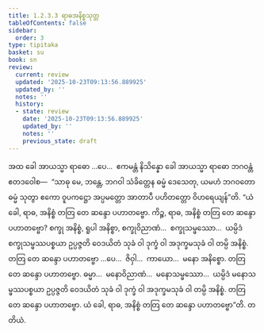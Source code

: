 ```yaml
---
title: 1.2.3.3 ရာဓအနိစ္စသုတ္တ
tableOfContents: false
sidebar:
  order: 3
type: tipitaka
basket: su
book: sn
review:
  current: review
  updated: '2025-10-23T09:13:56.889925'
  updated_by: ''
  notes: ''
  history:
  - state: review
    date: '2025-10-23T09:13:56.889925'
    updated_by: ''
    notes: ''
    previous_state: draft
---
```



<ReviewStatus review={frontmatter.review} showDetails={true} />

<HypothesisAnnotation frontmatter={frontmatter} />

<DynamicBreadcrumb />

<Division number="76" book="sn" e="ch" v="18" p="291">

<Paragraph number="321" book="sn">
အထ ခေါ အာယသ္မာ ရာဓော …ပေ…  ဧကမန္တံ နိသိန္နော ခေါ အာယသ္မာ ရာဓော ဘဂဝန္တံ ဧတဒဝေါစ—  “သာဓု မေ, ဘန္တေ, ဘဂဝါ သံခိတ္တေန ဓမ္မံ ဒေသေတု, ယမဟံ ဘဂဝတော ဓမ္မံ သုတွာ ဧကော ဝူပကဋ္ဌော အပ္ပမတ္တော အာတာပီ ပဟိတတ္တော ဝိဟရေယျန်”တိ. “ယံ ခေါ, ရာဓ, အနိစ္စံ တတြ တေ ဆန္ဒော ပဟာတဗ္ဗော. ကိဉ္စ, ရာဓ, အနိစ္စံ တတြ တေ ဆန္ဒော ပဟာတဗ္ဗော? စက္ခု အနိစ္စံ, ရူပါ အနိစ္စာ, စက္ခုဝိညာဏံ…  စက္ခုသမ္ဖဿော…  ယမ္ပိဒံ စက္ခုသမ္ဖဿပစ္စယာ ဥပ္ပဇ္ဇတိ ဝေဒယိတံ သုခံ ဝါ ဒုက္ခံ ဝါ အဒုက္ခမသုခံ ဝါ တမ္ပိ အနိစ္စံ. တတြ တေ ဆန္ဒော ပဟာတဗ္ဗော …ပေ…  ဇိဝှါ…  ကာယော…  မနော အနိစ္စော. တတြ တေ ဆန္ဒော ပဟာတဗ္ဗော. ဓမ္မာ…  မနောဝိညာဏံ…  မနောသမ္ဖဿော…  ယမ္ပိဒံ မနောသမ္ဖဿပစ္စယာ ဥပ္ပဇ္ဇတိ ဝေဒယိတံ သုခံ ဝါ ဒုက္ခံ ဝါ အဒုက္ခမသုခံ ဝါ တမ္ပိ အနိစ္စံ. တတြ တေ ဆန္ဒော ပဟာတဗ္ဗော. ယံ ခေါ, ရာဓ, အနိစ္စံ တတြ တေ ဆန္ဒော ပဟာတဗ္ဗော”တိ.

</Paragraph>
</Division>

<Paragraph number="322" type="center" book="sn">
တတိယံ.
</Paragraph>